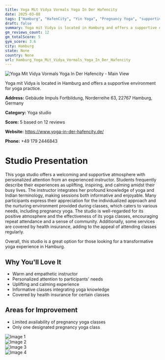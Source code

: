 ```yaml
---
title: Yoga Mit Vidya Vormals Yoga In Der Hafencity
date: 2025-03-08
tags: ["Hamburg", "HafenCity", "Yin Yoga", "Pregnancy Yoga", "supportive atmosphere", "personalized instruction", "Hamburg"]  
draft: false
summary: Yoga mit Vidya is located in Hamburg and offers a supportive environment for yoga practice.
gm_reviews_count: 12
gm_totalScore: 5
gym_score: 3.6
city: Hamburg
state: None
country: None
url: Hamburg_Yoga_Mit_Vidya_Vormals_Yoga_In_Der_Hafencity
---
```


<div className="aspect-[16/9] relative my-8">
  <img 
    src="https://lh5.googleusercontent.com/p/AF1QipNiLk89oANFuF7sQ5SY7PXgsIpaKlsBJxxU0RBF=w1920-h1080-k-no"
    alt="Yoga Mit Vidya Vormals Yoga In Der Hafencity - Main View"
    className="object-cover absolute inset-0 w-full h-full rounded-lg"
  />
</div>

Yoga mit Vidya is located in Hamburg and offers a supportive environment for yoga practice.

**Address:** Gebäude Impuls Fortbildung, Norderreihe 63, 22767 Hamburg, Germany

**Category:** Yoga studio

**Score:** 5 based on 12 reviews

**Website:** https://www.yoga-in-der-hafencity.de/

**Phone:** +49 179 2446843

# Studio Presentation

This yoga studio offers a welcoming and supportive atmosphere with personalized attention from an experienced instructor. Students frequently describe their experiences as uplifting, inspiring, and calming amidst their busy lives. The instructor integrates her profound knowledge of yoga and Indian terminology, making sessions both informative and enjoyable. Many participants express their appreciation for the individualized approach and the nurturing environment provided during classes, which caters to various needs, including pregnancy yoga. The studio is well-regarded for its positive atmosphere and the effectiveness of its yoga classes, encouraging repeat attendance and a sense of community. Additionally, some services are covered by health insurance, adding to the appeal of attending classes regularly.

Overall, this studio is a great option for those looking for a transformative yoga experience in Hamburg.

## Why You'll Love It

- Warm and empathetic instructor
- Personalized attention to participants' needs
- Uplifting and calming experience
- Informative classes integrating yoga knowledge
- Covered by health insurance for certain classes

## Areas for Improvement

- Limited availability of pregnancy yoga classes
- Only one designated pregnancy yoga class

<div className="grid grid-cols-1 xl:grid-cols-2 gap-4 my-8">
<div className="aspect-[4/3] relative"><img src="https://lh5.googleusercontent.com/p/AF1QipPWlGLiAaeCkDRSWr9Xt5UEqFfQjalGRGkhcT3z=w1920-h1080-k-no" alt="Image 1" className="object-cover absolute inset-0 w-full h-full rounded-lg" /></div>
<div className="aspect-[4/3] relative"><img src="https://lh5.googleusercontent.com/p/AF1QipMsP-UoCLgHUCo925rqhPLCOCcXwCyqWX8FFdrK=w1920-h1080-k-no" alt="Image 2" className="object-cover absolute inset-0 w-full h-full rounded-lg" /></div>
<div className="aspect-[4/3] relative"><img src="https://lh5.googleusercontent.com/p/AF1QipMbcuL_b5DsNJb1kJUe366OVG-l0sYsVSO9yXRr=w1920-h1080-k-no" alt="Image 3" className="object-cover absolute inset-0 w-full h-full rounded-lg" /></div>
<div className="aspect-[4/3] relative"><img src="https://lh5.googleusercontent.com/p/AF1QipPRM3l6LyW8tOw83zVyY5LIPGd4U2u9onpERvI9=w1920-h1080-k-no" alt="Image 4" className="object-cover absolute inset-0 w-full h-full rounded-lg" /></div>
</div>